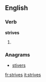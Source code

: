 ==English==

===Verb===
'''strives'''

# {{third-person singular of|[[strive]]}}

===Anagrams===
* [[stivers#English|stivers]]

[[fr:strives]]
[[it:strives]]